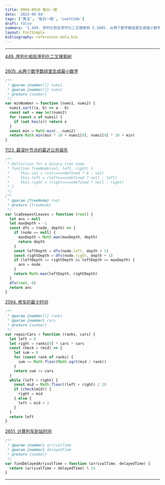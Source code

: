 ```yaml
---
title: 0904-0910 每日一题
date: '2023-09-04'
tags: ['算法', '每日一题', 'LeetCode']
draft: false
summary: '1.449. 序列化和反序列化二叉搜索树 2.2605. 从两个数字数组里生成最小数字 3.1123. 最深叶节点的最近公共祖先 4.2594. 修车的最少时间 5.2651. 计算列车到站时间'
layout: PostSimple
bibliography: references-data.bib
---
```


---

[449. 序列化和反序列化二叉搜索树](https://leetcode.cn/problems/serialize-and-deserialize-bst/description/)

```js

```

[2605. 从两个数字数组里生成最小数字](https://leetcode.cn/problems/form-smallest-number-from-two-digit-arrays/description/)

```js
/**
 * @param {number[]} nums1
 * @param {number[]} nums2
 * @return {number}
 */
var minNumber = function (nums1, nums2) {
  nums1.sort((a, b) => a - b)
  const set = new Set(nums2)
  for (const x of nums1) {
    if (set.has(x)) return x
  }
  const min = Math.min(...nums2)
  return Math.min(min * 10 + nums1[0], nums1[0] * 10 + min)
}
```

[1123. 最深叶节点的最近公共祖先](https://leetcode.cn/problems/lowest-common-ancestor-of-deepest-leaves/description/)

```js
/**
 * Definition for a binary tree node.
 * function TreeNode(val, left, right) {
 *     this.val = (val===undefined ? 0 : val)
 *     this.left = (left===undefined ? null : left)
 *     this.right = (right===undefined ? null : right)
 * }
 */
/**
 * @param {TreeNode} root
 * @return {TreeNode}
 */
var lcaDeepestLeaves = function (root) {
  let ans = null
  let maxDepth = -1
  const dfs = (node, depth) => {
    if (node == null) {
      maxDepth = Math.max(maxDepth, depth)
      return depth
    }
    const leftDepth = dfs(node.left, depth + 1)
    const rightDepth = dfs(node.right, depth + 1)
    if (leftDepth == rightDepth && leftDepth == maxDepth) {
      ans = node
    }
    return Math.max(leftDepth, rightDepth)
  }
  dfs(root, 0)
  return ans
}
```

[2594. 修车的最少时间](https://leetcode.cn/problems/minimum-time-to-repair-cars/description/)

```js
/**
 * @param {number[]} ranks
 * @param {number} cars
 * @return {number}
 */
var repairCars = function (ranks, cars) {
  let left = 0
  let right = ranks[0] * cars * cars
  const check = (mid) => {
    let sum = 0
    for (const rank of ranks) {
      sum += Math.floor(Math.sqrt(mid / rank))
    }
    return sum >= cars
  }
  while (left < right) {
    const mid = Math.floor((left + right) / 2)
    if (check(mid)) {
      right = mid
    } else {
      left = mid + 1
    }
  }
  return left
}
```

[2651. 计算列车到站时间](https://leetcode.cn/problems/calculate-delayed-arrival-time/description/)

```js
/**
 * @param {number} arrivalTime
 * @param {number} delayedTime
 * @return {number}
 */
var findDelayedArrivalTime = function (arrivalTime, delayedTime) {
  return (arrivalTime + delayedTime) % 24
}
```

---
